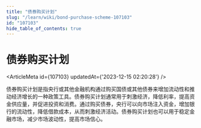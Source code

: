 ```yaml
---
title: "债券购买计划"
slug: "/learn/wiki/bond-purchase-scheme-107103"
id: "107103"
hide_table_of_contents: true
---
```



# 债券购买计划

<ArticleMeta id={107103} updatedAt={'2023-12-15 02:20:28'} />
<div className='border-solid border-b border-t-0 my-4 border-[var(--ifm-color-gray-300)]' />

债券购买计划是指央行或其他金融机构通过购买国债或其他债券来增加流动性和推动经济增长的一种政策工具。债券购买计划通常用于刺激经济，降低利率，提高资金供应量，并促进投资和消费。通过购买债券，央行可以向市场注入资金，增加银行的流动性，降低借款成本，从而刺激经济活动。债券购买计划也可以用于稳定金融市场，减少市场波动性，提高市场信心。

